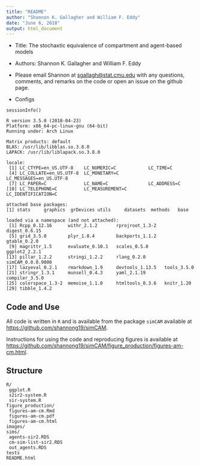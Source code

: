```yaml
---
title: "README"
author: "Shannon K. Gallagher and William F. Eddy"
date: "June 6, 2018"
output: html_document
---
```


- Title: The stochaxtic equivalence of compartment and agent-based models
- Authors: Shannon K. Gallagher and William F. Eddy
- Please email Shannon at [sgallagh@stat.cmu.edu](mailto:sgallagh@stat.cmu.edu) with any questions, comments, and remarks on the code or open an issue on the github page.

- Configs
```{}
sessionInfo()

R version 3.5.0 (2018-04-23)
Platform: x86_64-pc-linux-gnu (64-bit)
Running under: Arch Linux

Matrix products: default
BLAS: /usr/lib/libblas.so.3.8.0
LAPACK: /usr/lib/liblapack.so.3.8.0

locale:
 [1] LC_CTYPE=en_US.UTF-8    LC_NUMERIC=C            LC_TIME=C              
 [4] LC_COLLATE=en_US.UTF-8  LC_MONETARY=C           LC_MESSAGES=en_US.UTF-8
 [7] LC_PAPER=C              LC_NAME=C               LC_ADDRESS=C           
[10] LC_TELEPHONE=C          LC_MEASUREMENT=C        LC_IDENTIFICATION=C    

attached base packages:
[1] stats     graphics  grDevices utils     datasets  methods   base     

loaded via a namespace (and not attached):
 [1] Rcpp_0.12.16      withr_2.1.2       rprojroot_1.3-2   digest_0.6.15    
 [5] grid_3.5.0        plyr_1.8.4        backports_1.1.2   gtable_0.2.0     
 [9] magrittr_1.5      evaluate_0.10.1   scales_0.5.0      ggplot2_2.2.1    
[13] pillar_1.2.2      stringi_1.2.2     rlang_0.2.0       simCAM_0.0.0.9000
[17] lazyeval_0.2.1    rmarkdown_1.9     devtools_1.13.5   tools_3.5.0      
[21] stringr_1.3.1     munsell_0.4.3     yaml_2.1.19       compiler_3.5.0   
[25] colorspace_1.3-2  memoise_1.1.0     htmltools_0.3.6   knitr_1.20       
[29] tibble_1.4.2     
```

## Code and Use

All code is written in `R` and is available from the package `simCAM` available at [https://github.com/shannong19/simCAM](https://github.com/shannong19/simCAM).

Instructions for using the code and reproducing figures is available at [https://github.com/shannong19/simCAM/figure_production/figures-am-cm.html](https://github.com/shannong19/simCAM/figure_production/figures-am-cm.html).

## Structure

```
R/
 ggplot.R
 s2ir2-system.R
 sir-system.R
figure_production/
 figures-am-cm.Rmd
 figures-am-cm.pdf
 figures-am-cm.html
images/
sims/
 agents-sir2.RDS
 cm-sim-list-sir2.RDS
 out_agents.RDS
tests
README.html
```